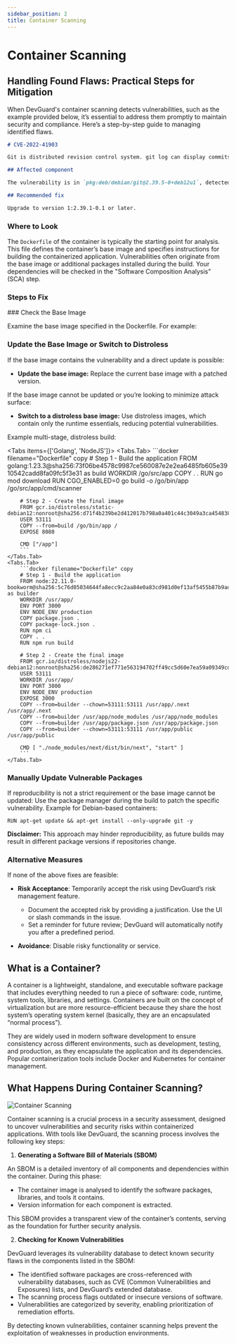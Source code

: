 ```yaml
---
sidebar_position: 2
title: Container Scanning
---
```


# Container Scanning

## Handling Found Flaws: Practical Steps for Mitigation

When DevGuard's container scanning detects vulnerabilities, such as the example provided below, it’s essential to address them 
promptly to maintain security and compliance. Here’s a step-by-step guide to managing identified flaws.

```md filename="Example Flaw"
# CVE-2022-41903

Git is distributed revision control system. git log can display commits in an arbitrary...

## Affected component

The vulnerability is in `pkg:deb/debian/git@2.39.5-0+deb12u1`, detected by the `container-scanning` scan.

## Recommended fix

Upgrade to version 1:2.39.1-0.1 or later.
```

### Where to Look

The `Dockerfile` of the container is typically the starting point for analysis. This file defines the container’s 
base image and specifies instructions for building the containerized application. Vulnerabilities often originate 
from the base image or additional packages installed during the build. Your dependencies will be checked in the 
"Software Composition Analysis" (SCA) step.

### Steps to Fix

<Steps>
### Check the Base Image
 
Examine the base image specified in the Dockerfile. For example:
 
### Update the Base Image or Switch to Distroless
 
If the base image contains the vulnerability and a direct update is possible:
- **Update the base image:**
Replace the current base image with a patched version.

If the base image cannot be updated or you’re looking to minimize attack surface:

- **Switch to a distroless base image:**
Use distroless images, which contain only the runtime essentials, reducing potential vulnerabilities.

Example multi-stage, distroless build:

<Tabs items={['Golang', 'NodeJS']}>
    <Tabs.Tab>
        ```docker filename="Dockerfile" copy
        # Step 1 - Build the application
        FROM golang:1.23.3@sha256:73f06be4578c9987ce560087e2e2ea6485fb605e3910542cadd8fa09fc5f3e31 as build
        WORKDIR /go/src/app
        COPY . .
        RUN go mod download
        RUN CGO_ENABLED=0 go build -o /go/bin/app /go/src/app/cmd/scanner

        # Step 2 - Create the final image
        FROM gcr.io/distroless/static-debian12:nonroot@sha256:d71f4b239be2d412017b798a0a401c44c3049a3ca454838473a4c32ed076bfea
        USER 53111
        COPY --from=build /go/bin/app /
        EXPOSE 8080

        CMD ["/app"]
        ```
    </Tabs.Tab>
    <Tabs.Tab>
        ```docker filename="Dockerfile" copy
        # Step 1 - Build the application
        FROM node:22.11.0-bookworm@sha256:5c76d05034644fa8ecc9c2aa84e0a83cd981d0ef13af5455b87b9adf5b216561 as builder
        WORKDIR /usr/app/
        ENV PORT 3000
        ENV NODE_ENV production
        COPY package.json .
        COPY package-lock.json .
        RUN npm ci
        COPY . .
        RUN npm run build

        # Step 2 - Create the final image
        FROM gcr.io/distroless/nodejs22-debian12:nonroot@sha256:de286271ef771e563194702ff49cc5d60e7ea59a09349cdae129e3b0c6ab396b
        USER 53111
        WORKDIR /usr/app/
        ENV PORT 3000
        ENV NODE_ENV production
        EXPOSE 3000
        COPY --from=builder --chown=53111:53111 /usr/app/.next /usr/app/.next
        COPY --from=builder /usr/app/node_modules /usr/app/node_modules
        COPY --from=builder /usr/app/package.json /usr/app/package.json
        COPY --from=builder --chown=53111:53111 /usr/app/public /usr/app/public

        CMD [ "./node_modules/next/dist/bin/next", "start" ]
        ```
    </Tabs.Tab>
</Tabs>

### Manually Update Vulnerable Packages

If reproducibility is not a strict requirement or the base image cannot be updated:
Use the package manager during the build to patch the specific vulnerability.
Example for Debian-based containers:

```docker filename="Dockerfile" copy
RUN apt-get update && apt-get install --only-upgrade git -y
```

**Disclaimer:** This approach may hinder reproducibility, as future builds may result in different package versions if repositories change.

### Alternative Measures

If none of the above fixes are feasible:
- **Risk Acceptance**: Temporarily accept the risk using DevGuard’s risk management feature.
  - Document the accepted risk by providing a justification. Use the UI or slash commands in the issue.
  - Set a reminder for future review; DevGuard will automatically notify you after a predefined period.

- **Avoidance**: Disable risky functionality or service.

</Steps>

## What is a Container?

A container is a lightweight, standalone, and executable software package that includes everything 
needed to run a piece of software: code, runtime, system tools, libraries, and settings. Containers 
are built on the concept of virtualization but are more resource-efficient because they share the 
host system’s operating system kernel (basically, they are an encapsulated “normal process”).

They are widely used in modern software development to ensure consistency across different environments, 
such as development, testing, and production, as they encapsulate the application and its dependencies. 
Popular containerization tools include Docker and Kubernetes for container management.

## What Happens During Container Scanning?

![Container Scanning](../../assets/container-scanning.png)

Container scanning is a crucial process in a security assessment, designed to uncover vulnerabilities 
and security risks within containerized applications. With tools like DevGuard, the scanning process 
involves the following key steps:

1. **Generating a Software Bill of Materials (SBOM)**

An SBOM is a detailed inventory of all components and dependencies within the container. During this phase:
- The container image is analysed to identify the software packages, libraries, and tools it contains.
- Version information for each component is extracted.

This SBOM provides a transparent view of the container’s contents, serving as the foundation for further 
security analysis.

2. **Checking for Known Vulnerabilities**

DevGuard leverages its vulnerability database to detect known security flaws in the components listed in the SBOM:
- The identified software packages are cross-referenced with vulnerability databases, such as CVE (Common Vulnerabilities and Exposures) lists, and DevGuard’s extended database.
- The scanning process flags outdated or insecure versions of software.
- Vulnerabilities are categorized by severity, enabling prioritization of remediation efforts.

By detecting known vulnerabilities, container scanning helps prevent the exploitation of weaknesses in production environments.